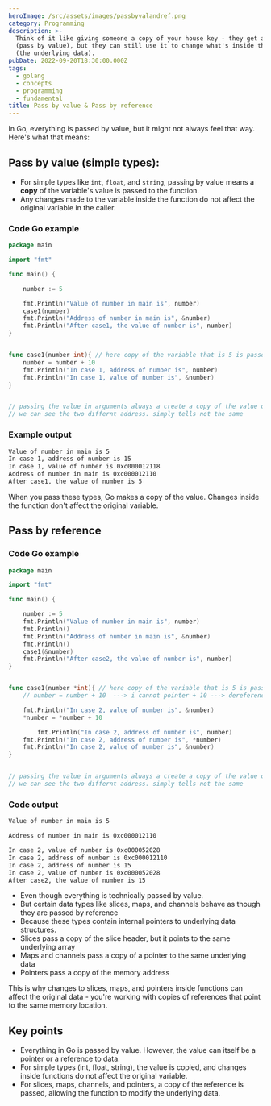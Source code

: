 ```yaml
---
heroImage: /src/assets/images/passbyvalandref.png
category: Programming
description: >-
  Think of it like giving someone a copy of your house key - they get a copy
  (pass by value), but they can still use it to change what's inside the house
  (the underlying data).
pubDate: 2022-09-20T18:30:00.000Z
tags:
  - golang
  - concepts
  - programming
  - fundamental
title: Pass by value & Pass by reference
---
```


In Go, everything is passed by value, but it might not always feel that way. Here's what that means:

## Pass by value (simple types):

- For simple types like `int`, `float`, and `string`, passing by value means a **copy** of the variable's value is passed to the function.
- Any changes made to the variable inside the function do not affect the original variable in the caller.

### Code Go example

```go
package main

import "fmt"

func main() {

	number := 5

	fmt.Println("Value of number in main is", number)
	case1(number)
	fmt.Println("Address of number in main is", &number)
	fmt.Println("After case1, the value of number is", number)
}


func case1(number int){ // here copy of the variable that is 5 is passed
	number = number + 10
	fmt.Println("In case 1, address of number is", number)
	fmt.Println("In case 1, value of number is", &number)
}


// passing the value in arguments always a create a copy of the value of the vairable that is passed
// we can see the two differnt address. simply tells not the same
```

### Example output

```md
Value of number in main is 5
In case 1, address of number is 15
In case 1, value of number is 0xc000012118
Address of number in main is 0xc000012110
After case1, the value of number is 5
```

When you pass these types, Go makes a copy of the value. Changes inside the function don't affect the original variable.

## Pass by reference

### Code Go example

```go
package main

import "fmt"

func main() {

	number := 5
	fmt.Println("Value of number in main is", number)
	fmt.Println()
	fmt.Println("Address of number in main is", &number)
	fmt.Println()
	case1(&number)
	fmt.Println("After case2, the value of number is", number)
}


func case1(number *int){ // here copy of the variable that is 5 is passed /// that is why this number holds a different address /// number variable is same but still different because of pointer (different address)
	// number = number + 10  ---> i cannot pointer + 10 ---> dereference it

	fmt.Println("In case 2, value of number is", &number)
	*number = *number + 10

		fmt.Println("In case 2, address of number is", number)
	fmt.Println("In case 2, address of number is", *number)
	fmt.Println("In case 2, value of number is", &number)
}


// passing the value in arguments always a create a copy of the value of the vairable that is passed
// we can see the two differnt address. simply tells not the same
```

### Code output

```md
Value of number in main is 5

Address of number in main is 0xc000012110

In case 2, value of number is 0xc000052028
In case 2, address of number is 0xc000012110
In case 2, address of number is 15
In case 2, value of number is 0xc000052028
After case2, the value of number is 15
```

- Even though everything is technically passed by value.
- But certain data types like slices, maps, and channels behave as though they are passed by reference
- Because these types contain internal pointers to underlying data structures.
- Slices pass a copy of the slice header, but it points to the same underlying array
- Maps and channels pass a copy of a pointer to the same underlying data
- Pointers pass a copy of the memory address

This is why changes to slices, maps, and pointers inside functions can affect the original data - you're working with copies of references that point to the same memory location.

## Key points

- Everything in Go is passed by value. However, the value can itself be a pointer or a reference to data.
- For simple types (int, float, string), the value is copied, and changes inside functions do not affect the original variable.
- For slices, maps, channels, and pointers, a copy of the reference is passed, allowing the function to modify the underlying data.
